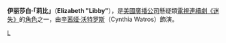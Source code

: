 {{noteTA
|1=zh-hans:《迷失》;zh-hk:《迷》;zh-tw:《Lost檔案》;
}}
{{迷失角色|
 綽號=莉比<br>Libby|
 Image=[[File:Cynthia_watros.jpg|250px]]<br />[[辛茜娅·沃特罗斯|辛茜娅·沃特罗斯]]飾演Libby|
 最初出現=“[[迷失_(第二季)#漂流|漂流]]”|
 最後出現=“[[迷失_(第二季)#？|？]]”|
 回憶場景=“[[迷失_(第二季)#戴維|戴維]]”|
 首次於回憶中出現=|
 最後於回憶中出現=|
 名字=伊丽莎白·「莉比」<br>Elizabeth "Libby"|
 年齡=未知|
 來自=未知|
 職業=聲稱是[[臨床心理學家|臨床心理學家]]|
 來澳洲的原因=未知|
 回洛杉磯的原因=未知|
 演員=[[辛茜娅·沃特罗斯|辛茜娅·沃特罗斯]]<br>Cynthia Watros|
}}

'''伊丽莎白·「莉比」'''（'''Elizabeth "Libby"'''），是[[美國廣播公司|美國廣播公司]]懸疑類[[電視連續劇|電視連續劇]][[迷失|《迷失》]]的[[角色|角色]]之一，由[[辛茜娅·沃特罗斯|辛茜娅·沃特罗斯]]（Cynthia Watros）飾演。



{{迷失角色表}}

[[Category:迷失角色|L]]
